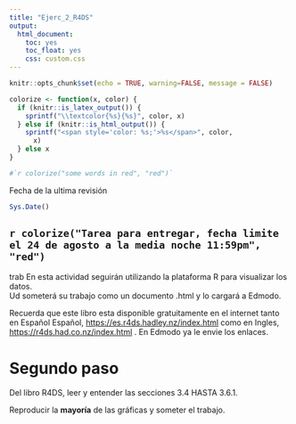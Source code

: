 ```yaml
---
title: "Ejerc_2_R4DS"
output: 
  html_document:
    toc: yes
    toc_float: yes
    css: custom.css
---
```


```r
knitr::opts_chunk$set(echo = TRUE, warning=FALSE, message = FALSE)

```


```r
colorize <- function(x, color) {
  if (knitr::is_latex_output()) {
    sprintf("\\textcolor{%s}{%s}", color, x)
  } else if (knitr::is_html_output()) {
    sprintf("<span style='color: %s;'>%s</span>", color, 
      x)
  } else x
}

#`r colorize("some words in red", "red")`


```

Fecha de la ultima revisión
```r

Sys.Date()
```

## `r colorize("Tarea para entregar, fecha limite el 24 de agosto a la media noche 11:59pm", "red")`

trab
En esta actividad seguirán utilizando la plataforma R para visualizar los datos.  
Ud someterá su trabajo como un documento .html y lo cargará a Edmodo.


Recuerda que este libro esta disponible gratuitamente en el internet tanto en Español Español, <https://es.r4ds.hadley.nz/index.html> como en Ingles, <https://r4ds.had.co.nz/index.html> . En Edmodo ya le envie los enlaces.


# Segundo paso
Del libro R4DS, leer y entender las secciones 3.4 HASTA 3.6.1.

Reproducir la **mayoría** de las gráficas y someter el trabajo.    
